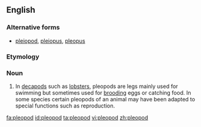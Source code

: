 ==English==

===Alternative forms===
* [[pleiopod]], [[pleiopus]], [[pleopus]]

===Etymology===
{{confix|ple|-o-|pod|t1=swimming|t3=foot|lang=en}}

===Noun===
{{en-noun|pl2=(''rare'') '''[[pleopoda]]'''}}

# {{zoology}} In [[decapod]]s such as [[lobster]]s, pleopods are legs mainly used for swimming but sometimes used for [[brooding]] eggs or catching food.  In some species certain pleopods of an animal may have been adapted to special functions such as reproduction.

[[fa:pleopod]]
[[id:pleopod]]
[[ta:pleopod]]
[[vi:pleopod]]
[[zh:pleopod]]
